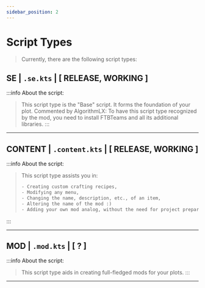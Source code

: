 ```yaml
---
sidebar_position: 2
---
```


# Script Types

> Currently, there are the following script types:

## SE | `.se.kts` | [ RELEASE, WORKING ]

:::info About the script:
> This script type is the "Base" script. It forms the foundation of your plot.
> Commented by AlgorithmLX: To have this script type recognized by the mod, you need to install FTBTeams and all its additional libraries.
:::
>
---

## CONTENT | `.content.kts` | [ RELEASE, WORKING ]

:::info About the script:
> This script type assists you in:
> ```txt
> - Creating custom crafting recipes,
> - Modifying any menu,
> - Changing the name, description, etc., of an item,
> - Altering the name of the mod :)
> - Adding your own mod analog, without the need for project preparation
> ```
:::

---

## MOD | `.mod.kts` | [ ? ]

:::info About the script:
> This script type aids in creating full-fledged mods for your plots.
:::

---

